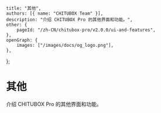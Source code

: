	title: "其他",
	authors: [{ name: "CHITUBOX Team" }],
	description: "介绍 CHITUBOX Pro 的其他界面和功能。",
	other: {
		pageId: "/zh-CN/chitubox-pro/v2.0.0/ui-and-features",
	},
	openGraph: {
		images: ["/images/docs/og_logo.png"],
	},
};

# 其他

介绍 CHITUBOX Pro 的其他界面和功能。
